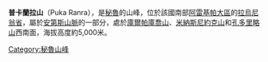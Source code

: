 {{Coord|14|51|4|S|72|30|57|W|display=title}}

'''普卡蘭拉山'''（Puka Ranra），是[[秘魯|秘魯]]的山峰，位於該國南部[[阿雷基帕大區|阿雷基帕大區]]的[[拉烏尼翁省_(秘魯)|拉烏尼翁省]]，屬於[[安第斯山脈|安第斯山脈]]的一部分，處於[[庫爾帕庫喬山|庫爾帕庫喬山]]、[[米納斯尼約克山_(阿雷基帕-庫斯科)|米納斯尼約克山]]和[[孔多里略山|孔多里略山]]西南面，海拔高度約5,000米。

{{Peru-geo-stub}}
[[Category:秘魯山峰|Category:秘魯山峰]]